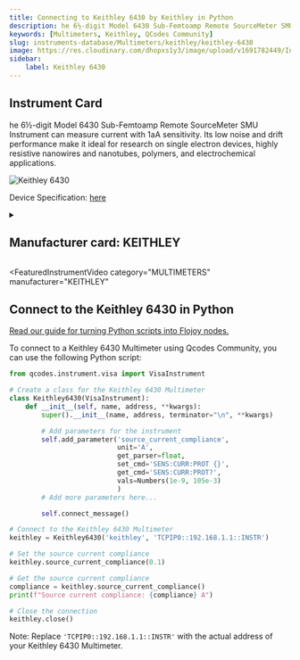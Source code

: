 ```yaml
---
title: Connecting to Keithley 6430 by Keithley in Python
description: he 6½-digit Model 6430 Sub-Femtoamp Remote SourceMeter SMU Instrument can measure current with 1aA sensitivity. Its low noise and drift performance make it ideal for research on single electron devices, highly resistive nanowires and nanotubes, polymers, and electrochemical applications.
keywords: [Multimeters, Keithley, QCodes Community] 
slug: instruments-database/Multimeters/keithley/keithley-6430 
image: https://res.cloudinary.com/dhopxs1y3/image/upload/v1691782449/Instruments/Multimeters/Keithley-6430/Keithley-6430.webp
sidebar:
    label: Keithley 6430 
---
```



## Instrument Card

he 6½-digit Model 6430 Sub-Femtoamp Remote SourceMeter SMU Instrument can measure current with 1aA sensitivity. Its low noise and drift performance make it ideal for research on single electron devices, highly resistive nanowires and nanotubes, polymers, and electrochemical applications.

![Keithley 6430](https://res.cloudinary.com/dhopxs1y3/image/upload/v1691782449/Instruments/Multimeters/Keithley-6430/Keithley-6430.webp)

Device Specification: [here](https://download.tek.com/datasheet/6430.pdf)

<details style={{ marginTop: "15px"}}>
<summary><h2 style={{display:'inline'}}>Manufacturer card: KEITHLEY</h2></summary>

![KEITHLEY](https://res.cloudinary.com/dhopxs1y3/image/upload/v1692806202/Instruments/Vendor%20Logos/Keithley.png)

Keithley Instruments is a measurement and instrument company headquartered in Solon, Ohio, that develops, manufactures, markets, and sells data acquisition products, as well as complete systems for high-volume production and assembly testing.

- Headquarters: Cleveland, Ohio, United States
- Yearly Revenue (millions, USD): 110.6
- Vendor Website: [here](https://www.tek.com/en)

</details>


<FeaturedInstrumentVideo
  category="MULTIMETERS"
  manufacturer="KEITHLEY"
></FeaturedInstrumentVideo>

## Connect to the Keithley 6430 in Python

[Read our guide for turning Python scripts into Flojoy nodes.](https://docs.flojoy.ai/contribution/blocks/custom-flojoy-block/)



<Tabs>
<TabItem value="Flojoy" label="Flojoy" className="flojoy-instrument-tabs">

<NodeCardCollection category="MULTIMETERS" manufacturer="Keithley"></NodeCardCollection>

</TabItem>
<TabItem value="QCodes Community" label="QCodes Community">

To connect to a Keithley 6430 Multimeter using Qcodes Community, you can use the following Python script:

```python
from qcodes.instrument.visa import VisaInstrument

# Create a class for the Keithley 6430 Multimeter
class Keithley6430(VisaInstrument):
    def __init__(self, name, address, **kwargs):
        super().__init__(name, address, terminator="\n", **kwargs)

        # Add parameters for the instrument
        self.add_parameter('source_current_compliance',
                           unit='A',
                           get_parser=float,
                           set_cmd='SENS:CURR:PROT {}',
                           get_cmd='SENS:CURR:PROT?',
                           vals=Numbers(1e-9, 105e-3)
                           )
        # Add more parameters here...

        self.connect_message()

# Connect to the Keithley 6430 Multimeter
keithley = Keithley6430('keithley', 'TCPIP0::192.168.1.1::INSTR')

# Set the source current compliance
keithley.source_current_compliance(0.1)

# Get the source current compliance
compliance = keithley.source_current_compliance()
print(f"Source current compliance: {compliance} A")

# Close the connection
keithley.close()
```

Note: Replace `'TCPIP0::192.168.1.1::INSTR'` with the actual address of your Keithley 6430 Multimeter.

</TabItem>
</Tabs>